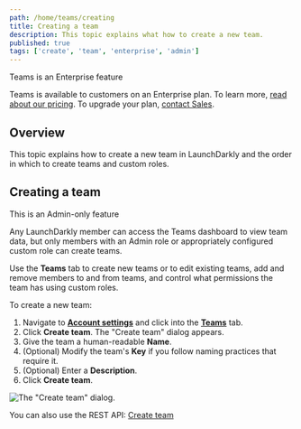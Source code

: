 ```yaml
---
path: /home/teams/creating
title: Creating a team
description: This topic explains what how to create a new team.
published: true
tags: ['create', 'team', 'enterprise', 'admin']
---
```


<Callout intent="primary">
  <CalloutTitle>Teams is an Enterprise feature</CalloutTitle>
  <CalloutDescription>

Teams is available to customers on an Enterprise plan. To learn more, [read about our pricing](https://launchdarkly.com/pricing/). To upgrade your plan, [contact Sales](https://launchdarkly.com/contact-sales/).

  </CalloutDescription>
</Callout>

## Overview

This topic explains how to create a new team in LaunchDarkly and the order in which to create teams and custom roles.

## Creating a team

<Callout intent="info">
<CalloutTitle>This is an Admin-only feature</CalloutTitle>
<CalloutDescription>

Any LaunchDarkly member can access the Teams dashboard to view team data, but only members with an Admin role or appropriately configured custom role can create teams.

  </CalloutDescription>
</Callout>

Use the **Teams** tab to create new teams or to edit existing teams, add and remove members to and from teams, and control what permissions the team has using custom roles.

To create a new team:

1. Navigate to [**Account settings**](https://app.launchdarkly.com/settings) and click into the [**Teams**](https://app.launchdarkly.com/settings/teams) tab.
2. Click **Create team**. The "Create team" dialog appears.
3. Give the team a human-readable **Name**.
4. (Optional) Modify the team's **Key** if you follow naming practices that require it.
5. (Optional) Enter a **Description**.
6. Click **Create team**.

![The "Create team" dialog.](teams-create.png)

<LearnMore>

You can also use the REST API: [Create team](https://apidocs.launchdarkly.com/tag/Teams/#operation/postTeam)

</LearnMore>
